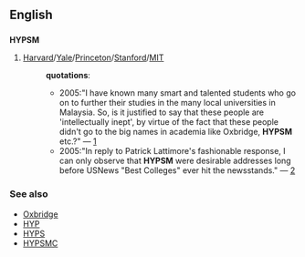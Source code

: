 == English ==
=== {{initialism}} ===
'''HYPSM'''
# [[Harvard]]/[[Yale]]/[[Princeton]]/[[Stanford]]/[[MIT]]
#:'''quotations''':
#:*2005:"I have known many smart and talented students who go on to further their studies in the many local universities in Malaysia. So, is it justified to say that these people are 'intellectually inept', by virtue of the fact that these people didn't go to the big names in academia like Oxbridge, '''HYPSM''' etc.?" &mdash; [http://shen-han.blogdrive.com/archive/26.html]
#:*2005:"In reply to Patrick Lattimore's fashionable response, I can only observe that '''HYPSM''' were desirable addresses long before USNews "Best Colleges" ever hit the newsstands." &mdash; [http://chronicle.com/forums/colloquy/read.php?f=1&i=4708&t=4692]
=== See also ===
* [[Oxbridge]]
* [[HYP]]
* [[HYPS]]
* [[HYPSMC]]